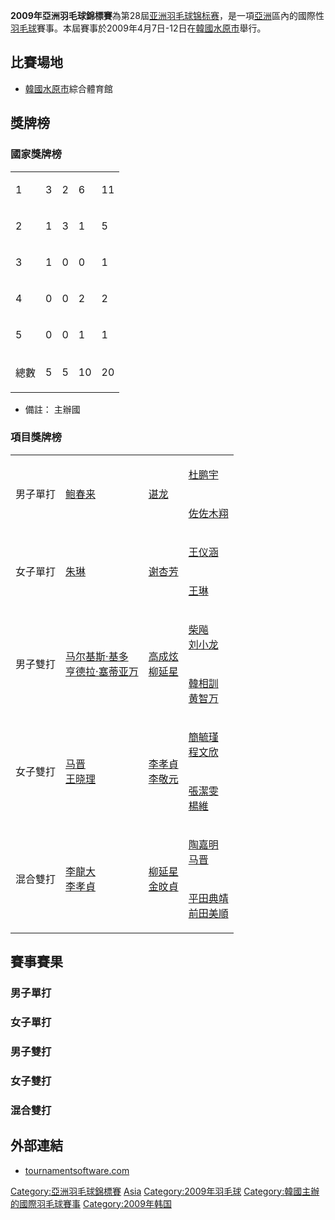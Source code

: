 {{noteTA|G1=Badminton}}
'''2009年亞洲羽毛球錦標賽'''為第28屆[[亚洲羽毛球锦标赛|亚洲羽毛球锦标赛]]，是一項[[亞洲|亞洲]]區內的國際性[[羽毛球|羽毛球]]賽事。本屆賽事於2009年4月7日-12日在[[韓國|韓國]][[水原市|水原市]]舉行。

==比賽場地==
*[[韓國|韓國]][[水原市|水原市]]綜合體育館

==獎牌榜==
===國家獎牌榜===
{| {{RankedMedalTable}}
|-
|1||style="text-align:left"| {{CHN}} ||3||2||6||11
|- bgcolor=ccccff
|2||style="text-align:left"| {{KOR}} ||1||3||1||5
|-
|3||style="text-align:left"| {{INA}} ||1||0||0||1
|-
|4||style="text-align:left"| {{JPN}} ||0||0||2||2
|-
|5||style="text-align:left"| {{TPE}} ||0||0||1||1
|- class="sortbottom"
!colspan=2|總數|| 5 || 5 || 10 || 20
|}
*備註：{{colorbox|#ccccff| }} 主辦國

===項目獎牌榜===
{| {{MedalistTable|type=項目}}
|-
|rowspan=2|男子單打
|rowspan=2|{{flagicon|CHN}} [[鲍春来|鲍春来]]
|rowspan=2|{{flagicon|CHN}} [[谌龙|谌龙]]
|{{flagicon|CHN}} [[杜鹏宇|杜鹏宇]]
|-
|{{flagicon|JPN}} [[佐佐木翔|佐佐木翔]]
|-
|rowspan=2|女子單打
|rowspan=2|{{flagicon|CHN}} [[朱琳_(羽毛球运动员)|朱琳]]
|rowspan=2|{{flagicon|CHN}} [[谢杏芳|谢杏芳]]
|{{flagicon|CHN}} [[王仪涵|王仪涵]]
|-
|{{flagicon|CHN}} [[王琳_(羽毛球运动员)|王琳]]
|-
|rowspan=2|男子雙打
|rowspan=2|{{flagicon|INA}} [[马尔基斯·基多|马尔基斯·基多]]<br/>{{flagicon|INA}} [[亨德拉·塞蒂亚万|亨德拉·塞蒂亚万]]
|rowspan=2|{{flagicon|KOR}} [[高成炫|高成炫]]<br/>{{flagicon|KOR}} [[柳延星|柳延星]]
|{{flagicon|CHN}} [[柴飚|柴飚]]<br/>{{flagicon|CHN}} [[刘小龙|刘小龙]]
|-
|{{flagicon|KOR}} [[韓相訓|韓相訓]]<br/>{{flagicon|KOR}} [[黄智万|黄智万]]
|-
|rowspan=2|女子雙打
|rowspan=2|{{flagicon|CHN}} [[马晋|马晋]]<br />{{flagicon|CHN}} [[王晓理|王晓理]]
|rowspan=2|{{flagicon|KOR}} [[李孝貞_(羽毛球運動員)|李孝貞]]<br />{{flagicon|KOR}} [[李敬元|李敬元]]
|{{flagicon|TPE}} [[簡毓瑾|簡毓瑾]]<br />{{flagicon|TPE}} [[程文欣|程文欣]]
|-
|{{flagicon|CHN}} [[張潔雯|張潔雯]]<br/>{{flagicon|CHN}} [[楊維|楊維]]
|-
|rowspan=2|混合雙打
|rowspan=2|{{flagicon|KOR}} [[李龍大|李龍大]]<br/>{{flagicon|KOR}} [[李孝貞_(羽毛球運動員)|李孝貞]]
|rowspan=2|{{flagicon|KOR}} [[柳延星|柳延星]]<br/>{{flagicon|KOR}} [[金旼貞|金旼貞]]
|{{flagicon|CHN}} [[陶嘉明|陶嘉明]]<br/>{{flagicon|CHN}} [[马晋|马晋]]
|-
|{{flagicon|JPN}} [[平田典靖|平田典靖]]<br/>{{flagicon|JPN}} [[前田美順|前田美順]]
|}

==賽事賽果==
===男子單打===
{{8TeamBracket-Tennis3
| team-width=160
| RD1-seed1= 
| RD1-team1={{flagicon|CHN}} '''[[杜鹏宇|杜鹏宇]]'''
| RD1-score1-1=20
| RD1-score1-2='''21'''
| RD1-score1-3='''21'''
| RD1-seed2= 
| RD1-team2={{flagicon|KOR}} [[蔣瑛秀|蔣瑛秀]]
| RD1-score2-1='''22'''
| RD1-score2-2=13
| RD1-score2-3=14
| RD1-seed3= 
| RD1-team3={{flagicon|JPN}} [[古财和辉|古财和辉]]
| RD1-score3-1=8
| RD1-score3-2=17
| RD1-score3-3=
| RD1-seed4= 
| RD1-team4={{flagicon|CHN}} '''[[谌龙|谌龙]]'''
| RD1-score4-1='''21'''
| RD1-score4-2='''21'''
| RD1-score4-3=
| RD1-seed5= 
| RD1-team5={{flagicon|IND}} [[卡夏普·帕鲁帕利|卡夏普·帕鲁帕利]]
| RD1-score5-1='''21'''
| RD1-score5-2=9
| RD1-score5-3=16
| RD1-seed6=4
| RD1-team6={{flagicon|CHN}} '''[[鲍春来|鲍春来]]'''
| RD1-score6-1=15
| RD1-score6-2='''21'''
| RD1-score6-3='''21'''
| RD1-seed7=PFQ
| RD1-team7={{flagicon|CHN}} [[周文龙_(羽毛球运动员)|周文龙]]
| RD1-score7-1=18
| RD1-score7-2=16
| RD1-score7-3=
| RD1-seed8=9
| RD1-team8={{flagicon|JPN}} '''[[佐佐木翔|佐佐木翔]]'''
| RD1-score8-1='''21'''
| RD1-score8-2='''21'''
| RD1-score8-3=
| RD2-seed1= 
| RD2-team1={{flagicon|CHN}} [[杜鹏宇|杜鹏宇]]
| RD2-score1-1=16
| RD2-score1-2=26
| RD2-score1-3=
| RD2-seed2= 
| RD2-team2={{flagicon|CHN}} '''[[谌龙|谌龙]]'''
| RD2-score2-1='''21'''
| RD2-score2-2='''28'''
| RD2-score2-3=
| RD2-seed3=4
| RD2-team3={{flagicon|CHN}} '''[[鲍春来|鲍春来]]'''
| RD2-score3-1='''22'''
| RD2-score3-2='''21'''
| RD2-score3-3=
| RD2-seed4=9
| RD2-team4={{flagicon|JPN}} [[佐佐木翔|佐佐木翔]]
| RD2-score4-1=20
| RD2-score4-2=10
| RD2-score4-3=
| RD3-seed1= 
| RD3-team1={{flagicon|CHN}} [[谌龙|谌龙]]
| RD3-score1-1='''21'''
| RD3-score1-2=10
| RD3-score1-3=16
| RD3-seed2=4
| RD3-team2={{flagicon|CHN}} '''[[鲍春来|鲍春来]]'''
| RD3-score2-1=16
| RD3-score2-2='''21'''
| RD3-score2-3='''21'''
}}

===女子單打===
{{8TeamBracket-Tennis3
| team-width=160
| RD1-seed1=1
| RD1-team1={{flagicon|HKG}} [[周蜜|周蜜]]
| RD1-score1-1=12
| RD1-score1-2='''21'''
| RD1-score1-3=15
| RD1-seed2=6
| RD1-team2={{flagicon|CHN}} '''[[朱琳_(羽毛球运动员)|朱琳]]'''
| RD1-score2-1='''21'''
| RD1-score2-2=13
| RD1-score2-3='''21'''
| RD1-seed3=3
| RD1-team3={{flagicon|CHN}} '''[[王琳_(羽毛球运动员)|王琳]]'''
| RD1-score3-1=
| RD1-score3-2=
| RD1-score3-3=
| RD1-seed4= 
| RD1-team4={{flagicon|CHN}} [[蔣燕皎|蔣燕皎]] (棄權) 
| RD1-score4-1=
| RD1-score4-2=
| RD1-score4-3=
| RD1-seed5=8
| RD1-team5={{flagicon|CHN}} '''[[王仪涵|王仪涵]]'''
| RD1-score5-1='''21'''
| RD1-score5-2='''21'''
| RD1-score5-3=
| RD1-seed6=4
| RD1-team6={{flagicon|HKG}} [[王晨_(羽毛球運動員)|王晨]]
| RD1-score6-1=16
| RD1-score6-2=17
| RD1-score6-3=
| RD1-seed7=5
| RD1-team7={{flagicon|CHN}} '''[[谢杏芳|谢杏芳]]'''
| RD1-score7-1='''21'''
| RD1-score7-2='''21'''
| RD1-score7-3=
| RD1-seed8=2
| RD1-team8={{flagicon|CHN}} [[卢兰|卢兰]]
| RD1-score8-1=11
| RD1-score8-2=18
| RD1-score8-3=
| RD2-seed1=6
| RD2-team1={{flagicon|CHN}} '''[[朱琳_(羽毛球运动员)|朱琳]]'''
| RD2-score1-1='''21'''
| RD2-score1-2='''21'''
| RD2-score1-3=
| RD2-seed2=3
| RD2-team2={{flagicon|CHN}} [[王琳_(羽毛球运动员)|王琳]]
| RD2-score2-1=12
| RD2-score2-2=16
| RD2-score2-3=
| RD2-seed3=8
| RD2-team3={{flagicon|CHN}} [[王仪涵|王仪涵]]
| RD2-score3-1=18
| RD2-score3-2='''21'''
| RD2-score3-3=12
| RD2-seed4=5
| RD2-team4={{flagicon|CHN}} '''[[谢杏芳|谢杏芳]]'''
| RD2-score4-1='''21'''
| RD2-score4-2=19
| RD2-score4-3='''21'''
| RD3-seed1=6
| RD3-team1={{flagicon|CHN}} '''[[朱琳_(羽毛球运动员)|朱琳]]'''
| RD3-score1-1='''21'''
| RD3-score1-2='''21'''
| RD3-score1-3=
| RD3-seed2=5
| RD3-team2={{flagicon|CHN}} [[谢杏芳|谢杏芳]]
| RD3-score2-1=11
| RD3-score2-2=10
| RD3-score2-3=
}}

===男子雙打===
{{8TeamBracket-Tennis3
| team-width=160
| RD1-seed1=1
| RD1-team1={{flagicon|INA}} '''[[马尔基斯·基多|马尔基斯·基多]]''' <br />  {{flagicon|INA}} '''[[亨德拉·塞蒂亚万|亨德拉·塞蒂亚万]]'''
| RD1-score1-1='''21'''
| RD1-score1-2='''21'''
| RD1-score1-3=
| RD1-seed2=6
| RD1-team2={{flagicon|TPE}} [[陳宏麟|陳宏麟]] <br />  {{flagicon|TPE}} [[林祐瑯|林祐瑯]]
| RD1-score2-1=15
| RD1-score2-2=10
| RD1-score2-3=
| RD1-seed3= 
| RD1-team3={{flagicon|CHN}} '''[[柴飚|柴飚]]'''<br />  {{flagicon|CHN}} '''[[刘小龙|刘小龙]]'''
| RD1-score3-1='''23'''
| RD1-score3-2='''21'''
| RD1-score3-3=
| RD1-seed4=5
| RD1-team4={{flagicon|MAS}} [[云天豪|云天豪]] <br /> {{flagicon|MAS}} [[凌文輝|凌文輝]]
| RD1-score4-1=21
| RD1-score4-2=19
| RD1-score4-3=
| RD1-seed5= 
| RD1-team5={{flagicon|KOR}} '''[[黄智万|黄智万]]''' <br /> {{flagicon|KOR}} '''[[韓相訓|韓相訓]]'''
| RD1-score5-1='''21'''
| RD1-score5-2='''21'''
| RD1-score5-3=
| RD1-seed6= 
| RD1-team6={{flagicon|THA}} [[颂蓬·阿努里达亚翁|颂蓬·阿努里达亚翁]]<br/> {{flagicon|THA}} [[戍革·普拉帕卡莫|戍革·普拉帕卡莫]]
| RD1-score6-1=13
| RD1-score6-2=15
| RD1-score6-3=
| RD1-seed7=8
| RD1-team7={{flagicon|KOR}} '''[[高成炫|高成炫]]''' <br /> {{flagicon|KOR}} '''[[柳延星|柳延星]]'''
| RD1-score7-1='''21'''
| RD1-score7-2='''21'''
| RD1-score7-3=
| RD1-seed8= 
| RD1-team8={{flagicon|KOR}} [[曹建雨|曹建雨]]<br /> {{flagicon|KOR}} [[金基正|金基正]]
| RD1-score8-1=17
| RD1-score8-2=12
| RD1-score8-3=
| RD2-seed1=1
| RD2-team1={{flagicon|INA}} '''[[马尔基斯·基多|马尔基斯·基多]]''' <br />  {{flagicon|INA}} '''[[亨德拉·塞蒂亚万|亨德拉·塞蒂亚万]]'''
| RD2-score1-1='''21'''
| RD2-score1-2='''21'''
| RD2-score1-3=
| RD2-seed2= 
| RD2-team2={{flagicon|CHN}} [[柴飚|柴飚]]<br />  {{flagicon|CHN}} [[刘小龙|刘小龙]]
| RD2-score2-1=17
| RD2-score2-2=15
| RD2-score2-3=
| RD2-seed3= 
| RD2-team3={{flagicon|KOR}} [[黄智万|黄智万]] <br /> {{flagicon|KOR}} [[韓相訓|韓相訓]]
| RD2-score3-1='''21'''
| RD2-score3-2=15
| RD2-score3-3=16
| RD2-seed4=8
| RD2-team4={{flagicon|KOR}} '''[[高成炫|高成炫]]''' <br /> {{flagicon|KOR}} '''[[柳延星|柳延星]]'''
| RD2-score4-1=19
| RD2-score4-2='''21'''
| RD2-score4-3='''21'''
| RD3-seed1=1
| RD3-team1={{flagicon|INA}} '''[[马尔基斯·基多|马尔基斯·基多]]''' <br />  {{flagicon|INA}} '''[[亨德拉·塞蒂亚万|亨德拉·塞蒂亚万]]'''
| RD3-score1-1='''21'''
| RD3-score1-2='''26'''
| RD3-score1-3=
| RD3-seed2=8
| RD3-team2={{flagicon|KOR}} [[高成炫|高成炫]] <br /> {{flagicon|KOR}} [[柳延星|柳延星]]
| RD3-score2-1=18
| RD3-score2-2=24
| RD3-score2-3=
}}

===女子雙打===
{{8TeamBracket-Tennis3
| team-width=160
| RD1-seed1=1
| RD1-team1={{flagicon|TPE}} '''[[簡毓瑾|簡毓瑾]]''' <br />  {{flagicon|TPE}} '''[[程文欣|程文欣]]'''
| RD1-score1-1='''21'''
| RD1-score1-2='''21'''
| RD1-score1-3=
| RD1-seed2= 
| RD1-team2={{flagicon|JPN}} [[藤井瑞希|藤井瑞希]] <br />  {{flagicon|JPN}} [[垣岩令佳|垣岩令佳]]
| RD1-score2-1=15
| RD1-score2-2=18
| RD1-score2-3=
| RD1-seed3=3
| RD1-team3={{flagicon|KOR}} '''[[李孝貞_(羽毛球運動員)|李孝貞]]'''<br />  {{flagicon|KOR}} '''[[李敬元|李敬元]]'''
| RD1-score3-1='''22'''
| RD1-score3-2='''21'''
| RD1-score3-3=
| RD1-seed4= 
| RD1-team4={{flagicon|CHN}} [[張晉康|張晉康]] <br /> {{flagicon|CHN}} [[王思韻|王思韻]]
| RD1-score4-1=19
| RD1-score4-2=8
| RD1-score4-3=
| RD1-seed5= 
| RD1-team5={{flagicon|KOR}} [[金美榮|金美榮]] <br /> {{flagicon|KOR}} [[張藝娜|張藝娜]]
| RD1-score5-1=14
| RD1-score5-2=10
| RD1-score5-3=
| RD1-seed6=4
| RD1-team6={{flagicon|CHN}} '''[[張潔雯|張潔雯]]'''<br/> {{flagicon|CHN}} '''[[楊維|楊維]]'''
| RD1-score6-1='''21'''
| RD1-score6-2='''21'''
| RD1-score6-3=
| RD1-seed7= 
| RD1-team7={{flagicon|TPE}} [[鄭筱澐|鄭筱澐]] <br /> {{flagicon|TPE}} [[王沛蓉|王沛蓉]]
| RD1-score7-1=11
| RD1-score7-2=13
| RD1-score7-3=
| RD1-seed8= 
| RD1-team8={{flagicon|CHN}} '''[[马晋|马晋]]'''<br /> {{flagicon|CHN}} '''[[王晓理|王晓理]]'''
| RD1-score8-1='''21'''
| RD1-score8-2='''21'''
| RD1-score8-3=
| RD2-seed1=1
| RD2-team1={{flagicon|TPE}} [[簡毓瑾|簡毓瑾]] <br />  {{flagicon|TPE}} [[程文欣|程文欣]]
| RD2-score1-1=19
| RD2-score1-2=18
| RD2-score1-3=
| RD2-seed2=3
| RD2-team2={{flagicon|KOR}} '''[[李孝貞_(羽毛球運動員)|李孝貞]]'''<br />  {{flagicon|KOR}} '''[[李敬元|李敬元]]'''
| RD2-score2-1='''21'''
| RD2-score2-2='''21'''
| RD2-score2-3=
| RD2-seed3=4
| RD2-team3={{flagicon|CHN}} [[張潔雯|張潔雯]]<br/> {{flagicon|CHN}} [[楊維|楊維]]
| RD2-score3-1=16
| RD2-score3-2=20
| RD2-score3-3=
| RD2-seed4= 
| RD2-team4={{flagicon|CHN}} '''[[马晋|马晋]]'''<br /> {{flagicon|CHN}} '''[[王晓理|王晓理]]'''
| RD2-score4-1='''21'''
| RD2-score4-2='''22'''
| RD2-score4-3=
| RD3-seed1=3
| RD3-team1={{flagicon|KOR}} [[李孝貞_(羽毛球運動員)|李孝貞]]<br />  {{flagicon|KOR}} [[李敬元|李敬元]]
| RD3-score1-1=11
| RD3-score1-2=18
| RD3-score1-3=
| RD3-seed2= 
| RD3-team2={{flagicon|CHN}} '''[[马晋|马晋]]'''<br /> {{flagicon|CHN}} '''[[王晓理|王晓理]]'''
| RD3-score2-1='''21'''
| RD3-score2-2='''21'''
| RD3-score2-3=
}}

===混合雙打===
{{8TeamBracket-Tennis3
| team-width=160
| RD1-seed1=1
| RD1-team1='''{{flagicon|KOR}} [[李龍大|李龍大]]<br/>  {{flagicon|KOR}} [[李孝貞_(羽毛球運動員)|李孝貞]]
| RD1-score1-1='''21
| RD1-score1-2='''21
| RD1-score1-3=
| RD1-seed2= 
| RD1-team2={{flagicon|KOR}} [[金基正|金基正]] <br />  {{flagicon|KOR}} [[嚴惠媛|嚴惠媛]]
| RD1-score2-1=9
| RD1-score2-2=9
| RD1-score2-3=
| RD1-seed3= 
| RD1-team3='''{{flagicon|CHN}} [[陶嘉明|陶嘉明]]<br/> {{flagicon|CHN}} [[马晋|马晋]]
| RD1-score3-1='''22
| RD1-score3-2=11
| RD1-score3-3=
| RD1-seed4=6
| RD1-team4={{flagicon|CHN}} [[柴飚|柴飚]](中途退出)<br/> {{flagicon|CHN}} [[張亞雯|張亞雯]]
| RD1-score4-1=19
| RD1-score4-2=6
| RD1-score4-3=
| RD1-seed5= 
| RD1-team5='''{{flagicon|JPN}} [[平田典靖|平田典靖]] <br/> {{flagicon|JPN}} [[前田美順|前田美順]]
| RD1-score5-1='''21
| RD1-score5-2='''21
| RD1-score5-3=
| RD1-seed6= 
| RD1-team6={{flagicon|CHN}} [[陈智贲|陈智贲]]<br/> {{flagicon|CHN}} [[张晋康|张晋康]]
| RD1-score6-1=15
| RD1-score6-2=18
| RD1-score6-3=
| RD1-seed7= 
| RD1-team7={{flagicon|MAS}} [[陈炳顺|陈炳顺]]<br /> {{flagicon|MAS}} [[吳柳螢|吳柳螢]]
| RD1-score7-1=11
| RD1-score7-2=13
| RD1-score7-3=
| RD1-seed8= 
| RD1-team8='''{{flagicon|KOR}} [[柳延星|柳延星]]<br/> {{flagicon|KOR}} [[金旼貞|金旼貞]]
| RD1-score8-1='''21
| RD1-score8-2='''21
| RD1-score8-3=
| RD2-seed1=1
| RD2-team1='''{{flagicon|KOR}} [[李龍大|李龍大]]<br/>  {{flagicon|KOR}} [[李孝貞_(羽毛球運動員)|李孝貞]]
| RD2-score1-1='''21
| RD2-score1-2='''21
| RD2-score1-3=
| RD2-seed2= 
| RD2-team2={{flagicon|CHN}} [[陶嘉明|陶嘉明]]<br/> {{flagicon|CHN}} [[马晋|马晋]]
| RD2-score2-1=16
| RD2-score2-2=18
| RD2-score2-3=
| RD2-seed3= 
| RD2-team3={{flagicon|JPN}} [[平田典靖|平田典靖]] <br/> {{flagicon|JPN}} [[前田美順|前田美順]]
| RD2-score3-1=15
| RD2-score3-2=15
| RD2-score3-3=
| RD2-seed4= 
| RD2-team4='''{{flagicon|KOR}} [[柳延星|柳延星]]<br/> {{flagicon|KOR}} [[金旼貞|金旼貞]]
| RD2-score4-1='''21
| RD2-score4-2='''21
| RD2-score4-3=
| RD3-seed1=1
| RD3-team1='''{{flagicon|KOR}} [[李龍大|李龍大]]<br/>  {{flagicon|KOR}} [[李孝貞_(羽毛球運動員)|李孝貞]]
| RD3-score1-1='''21
| RD3-score1-2='''21
| RD3-score1-3=
| RD3-seed2= 
| RD3-team2={{flagicon|KOR}} [[柳延星|柳延星]]<br/> {{flagicon|KOR}} [[金旼貞|金旼貞]]
| RD3-score2-1=12
| RD3-score2-2=15
| RD3-score2-3=
}}

==外部連結==
*[http://tournamentsoftware.com/sport/tournament.aspx?id=A6BA1BC8-35AC-4B31-9D82-C5D4A8B13770 tournamentsoftware.com]{{Wayback|url=http://tournamentsoftware.com/sport/tournament.aspx?id=A6BA1BC8-35AC-4B31-9D82-C5D4A8B13770 |date=20171003190117 }}{{en}}

{{亞洲羽毛球錦標賽}}
{{2009年世界羽聯大獎賽}}

[[Category:亞洲羽毛球錦標賽|Category:亞洲羽毛球錦標賽]]
[[Category:2009年世界羽聯大獎賽|Asia]]
[[Category:2009年羽毛球|Category:2009年羽毛球]]
[[Category:韓國主辦的國際羽毛球賽事|Category:韓國主辦的國際羽毛球賽事]]
[[Category:2009年韩国|Category:2009年韩国]]
